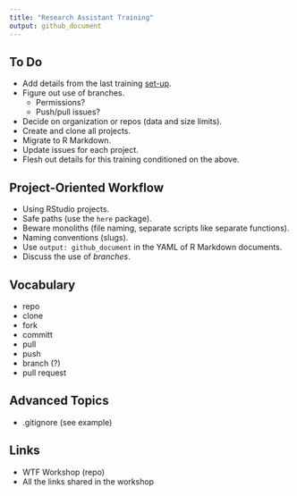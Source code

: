 ```yaml
---
title: "Research Assistant Training"
output: github_document
---
```


## To Do

* Add details from the last training [set-up](https://happygitwithr.com/workshops.html?mkt_tok=eyJpIjoiT1RVelptVTNZams0T0dZMiIsInQiOiJlR0orVlVpaHZsRlwveWh5QUJPN2U1Q3BcL0pHVHo5RXJ5UkhabFlwVXM4NlEwcHhRTENQZmVxaEEyNnVLSkRFTTdVa0hyNjk4MkFHYUU1Nkt5VXNtRm9heFM3N3dnUFplZ1V5anpRTWdnWDVscE1lOUR6VzBHaGFQOUFhOGd1QkN3In0=#pre-workshop-set-up).
* Figure out use of branches.
  + Permissions?
  + Push/pull issues?
* Decide on organization or repos (data and size limits).
* Create and clone all projects.
* Migrate to R Markdown.
* Update issues for each project.
* Flesh out details for this training conditioned on the above.

## Project-Oriented Workflow

* Using RStudio projects.
* Safe paths (use the `here` package).
* Beware monoliths (file naming, separate scripts like separate functions).
* Naming conventions (slugs).
* Use `output: github_document` in the YAML of R Markdown documents.
* Discuss the use of *branches*.

## Vocabulary

* repo
* clone
* fork
* committ
* pull
* push
* branch (?)
* pull request

## Advanced Topics

* .gitignore (see example)

## Links

* WTF Workshop (repo)
* All the links shared in the workshop
